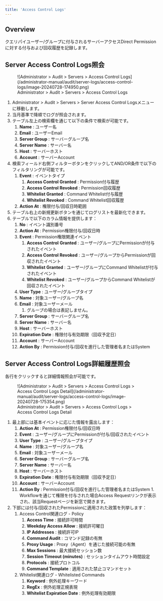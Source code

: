 ```yaml
---
title: 'Access Control Logs'
---
```


## Overview

クエリパイユーザー/グループに付与されるサーバーアクセスDirect Permissionに対する付与および回収履歴を記録します。

## Server Access Control Logs照会

<figure data-layout="center" data-align="center">
![Administrator &gt; Audit &gt; Servers &gt; Access Control Logs](/administrator-manual/audit/server-logs/access-control-logs/image-20240728-174950.png)
<figcaption>
Administrator &gt; Audit &gt; Servers &gt; Access Control Logs
</figcaption>
</figure>

1. Administrator &gt; Audit &gt; Servers &gt; Server Access Control Logsメニューに移動します。
2. 当月基準で降順でログが照会されます。
3. テーブル左上の検索欄を通じて以下の条件で検索が可能です。
    1.  **Name**  : ユーザー名
    2.  **Email**  : ユーザーEmail
    3.  **Server Group**  : サーバーグループ名
    4.  **Server Name**  : サーバー名
    5.  **Host**  : サーバーホスト
    6.  **Account**  : サーバーAccount
4. 検索フィールド右側フィルターボタンをクリックしてAND/OR条件で以下のフィルタリングが可能です。
    1.  **Event**  : イベントタイプ
        1.  **Access Control Granted**  : Permission付与履歴
        2.  **Access Control Revoked**  : Permission回収履歴
        3.  **Whitelist Granted**  : Command Whitelist付与履歴
        4.  **Whitelist Revoked**  : Command Whitelist回収履歴
    2.  **Action At**  : 権限付与/回収日時範囲
5. テーブル右上の新規更新ボタンを通じてログリストを最新化できます。
6. テーブルで以下のカラム情報を提供します：
    1.  **No**  : イベント識別番号
    2.  **Action At**  : Permission権限付与/回収日時
    3.  **Event**  : Permission権限関連イベント
        1.  **Access Control**   **Granted**  : ユーザー/グループにPermissionが付与されたイベント
        2.  **Access Control Revoked**  : ユーザー/グループからPermissionが回収されたイベント
        3.  **Whitelist Granted**  : ユーザー/グループにCommand Whitelistが付与されたイベント
        4.  **Whitelist Revoked**  : ユーザー/グループからCommand Whitelistが回収されたイベント
    4.  **User Type**  : ユーザー/グループタイプ
    5.  **Name**  : 対象ユーザー/グループ名
    6.  **Email**  : 対象ユーザーメール
        1. グループの場合は表記しません。
    7.  **Server Group**  : サーバーグループ名
    8.  **Server Name**  : サーバー名
    9.  **Host**  : サーバーホスト
    10.  **Expiration Date**  : 権限付与有効期限（回収予定日）
    11.  **Account**  : サーバーAccount
    12.  **Action By**  : Permission付与/回収を進行した管理者名またはSystem

## Server Access Control Logs詳細履歴照会

各行をクリックすると詳細情報照会が可能です。

<figure data-layout="center" data-align="center">
![Administrator &gt; Audit &gt; Servers &gt; Access Control Logs &gt; Access Control Logs Detail](/administrator-manual/audit/server-logs/access-control-logs/image-20240728-175354.png)
<figcaption>
Administrator &gt; Audit &gt; Servers &gt; Access Control Logs &gt; Access Control Logs Detail
</figcaption>
</figure>

1. 最上部には基本イベントに応じた情報を露出します：
    1.  **Action At**  : Permission権限付与/回収日時
    2.  **Event**  : ユーザー/グループにPermissionが付与/回収されたイベント
    3.  **User Type**  : ユーザー/グループタイプ
    4.  **Name**  : 対象ユーザー/グループ名
    5.  **Email**  : 対象ユーザーメール
    6.  **Server Group**  : サーバーグループ名
    7.  **Server Name**  : サーバー名
    8.  **Host**  : サーバーホスト
    9.  **Expiration Date**  : 権限付与有効期限（回収予定日）
    10.  **Account**  : サーバーAccount
    11.  **Action By**  : Permission付与/回収を進行した管理者名またはSystem
        1. Workflowを通じて権限を付与された場合Access Requestリンクが表示され、該当Requestページを新窓で開きます。
2. 下部には付与/回収されたPermissionに適用された政策を列挙します：
    1. Access Control関連ログ - Policy
        1.  **Access Time**  : 接続許可時間
        2.  **Weekday Access Allow**  : 接続許可曜日
        3.  **IP Addresses**  : 接続許可IP
        4.  **Command Audit**  : コマンド記録の有無
        5.  **Proxy Usage**  : Proxy（Agent）を通じた接続可能の有無
        6.  **Max Sessions**  : 最大接続セッション数
        7.  **Session Timeout (minutes)**  : セッションタイムアウト時間設定
        8.  **Protocols**  : 接続プロトコル
        9.  **Command Template**  : 適用された禁止コマンドセット
    2. Whitelist関連ログ - Whitelisted Commands
        1.  **Keyword**  : 例外処理キーワード
        2.  **RegEx**  : 例外処理正規表現
        3.  **Whitelist Expiration Date**  : 例外処理有効期限
